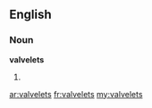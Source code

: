 ==English==

===Noun===
'''valvelets'''

# {{plural of|valvelet}}

[[ar:valvelets]]
[[fr:valvelets]]
[[my:valvelets]]